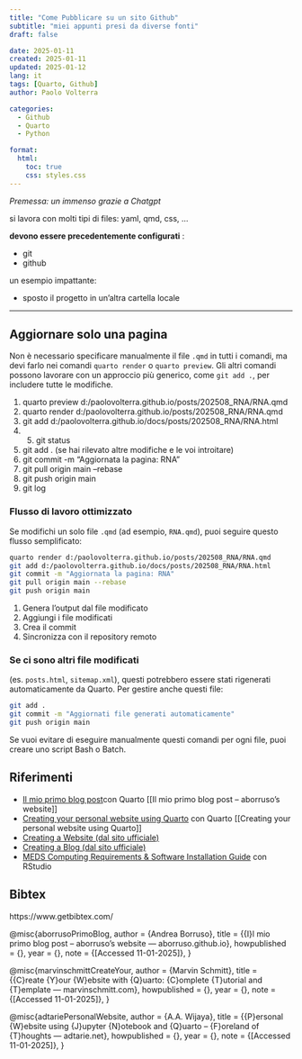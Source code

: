 ```yaml
---
title: "Come Pubblicare su un sito Github"
subtitle: "miei appunti presi da diverse fonti"
draft: false

date: 2025-01-11
created: 2025-01-11
updated: 2025-01-12
lang: it
tags: [Quarto, Github]
author: Paolo Volterra

categories:
  - Github
  - Quarto
  - Python

format:
  html:
    toc: true
    css: styles.css
---
```


_Premessa: un immenso grazie a Chatgpt_


si lavora con molti tipi di files: yaml, qmd, css, ...


**devono essere precedentemente configurati** :

- git
- github

un esempio impattante:

- sposto il progetto in un'altra cartella locale

---

## Aggiornare solo una pagina

Non è necessario specificare manualmente il file `.qmd` in tutti i comandi, ma devi farlo nei comandi `quarto render` o `quarto preview`. Gli altri comandi possono lavorare con un approccio più generico, come `git add .`, per includere tutte le modifiche.

1. quarto preview d:/paolovolterra.github.io/posts/202508_RNA/RNA.qmd
2. quarto render d:/paolovolterra.github.io/posts/202508_RNA/RNA.qmd
3. git add d:/paolovolterra.github.io/docs/posts/202508_RNA/RNA.html
4. 5. git status
5. git add . (se hai rilevato altre modifiche e le voi introitare)
6. git commit -m "Aggiornata la pagina: RNA"
7. git pull origin main --rebase
8. git push origin main
9. git log

### Flusso di lavoro ottimizzato

Se modifichi un solo file `.qmd` (ad esempio, `RNA.qmd`), puoi seguire questo flusso semplificato:

```bash
quarto render d:/paolovolterra.github.io/posts/202508_RNA/RNA.qmd
git add d:/paolovolterra.github.io/docs/posts/202508_RNA/RNA.html
git commit -m "Aggiornata la pagina: RNA"
git pull origin main --rebase
git push origin main

```

1. Genera l'output dal file modificato
2. Aggiungi i file modificati
3. Crea il commit
4. Sincronizza con il repository remoto


### Se ci sono altri file modificati 
(es. `posts.html`, `sitemap.xml`), questi potrebbero essere stati rigenerati automaticamente da Quarto. Per gestire anche questi file:

```bash
git add .
git commit -m "Aggiornati file generati automaticamente"
git push origin main

```

Se vuoi evitare di eseguire manualmente questi comandi per ogni file, puoi creare uno script Bash o Batch.


## Riferimenti

- [Il mio primo blog post](https://aborruso.github.io/til/un-sito-in-quarto/)con Quarto [[Il mio primo blog post – aborruso’s website]]
- [Creating your personal website using Quarto](https://ucsb-meds.github.io/creating-quarto-websites/)  con Quarto [[Creating your personal website using Quarto]]
- [Creating a Website (dal sito ufficiale)](https://quarto.org/docs/websites/)
- [Creating a Blog (dal sito ufficiale)](https://quarto.org/docs/websites/website-blog.html)
- [MEDS Computing Requirements & Software Installation Guide](https://ucsb-meds.github.io/MEDS-installation-guide/) con RStudio



## Bibtex
https://www.getbibtex.com/


@misc{aborrusoPrimoBlog,
	author = {Andrea Borruso},
	title = {{I}l mio primo blog post – aborruso’s website --- aborruso.github.io},
	howpublished = {\url{https://aborruso.github.io/til/un-sito-in-quarto/}},
	year = {},
	note = {[Accessed 11-01-2025]},
}

@misc{marvinschmittCreateYour,
	author = {Marvin Schmitt},
	title = {{C}reate {Y}our {W}ebsite with {Q}uarto: {C}omplete {T}utorial and {T}emplate --- marvinschmitt.com},
	howpublished = {\url{https://marvinschmitt.com/blog/website-tutorial-quarto/}},
	year = {},
	note = {[Accessed 11-01-2025]},
}

@misc{adtariePersonalWebsite,
	author = {A.A. Wijaya},
	title = {{P}ersonal {W}ebsite using {J}upyter {N}otebook and {Q}uarto – {F}oreland of {T}houghts --- adtarie.net},
	howpublished = {\url{https://adtarie.net/posts/007-quarto-python-tutorial/}},
	year = {},
	note = {[Accessed 11-01-2025]},
}

